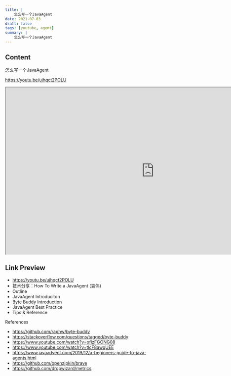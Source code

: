 ```yaml
---
title: |
    怎么写一个JavaAgent
date: 2021-07-03
draft: false
tags: [youtube, agent]
summary: |
    怎么写一个JavaAgent
---
```


## Content

怎么写一个JavaAgent

https://youtu.be/ujhqct2POLU


<iframe
    width="960"
    height="540"
    src="https://www.youtube.com/embed/ujhqct2POLU"
    title="技术分享：How To Write a JavaAgent (袁伟)"
    allow="accelerometer; autoplay; clipboard-write; encrypted-media; gyroscope; picture-in-picture; web-share"
    allowFullscreen
    >
</iframe>

## Link Preview

- https://youtu.be/ujhqct2POLU
- 技术分享：How To Write a JavaAgent (袁伟)
- Outline
- JavaAgent Introduciton
- Byte Buddy Introduction
- JavaAgent Best Practice
- Tips & Reference

References
- https://github.com/raphw/byte-buddy
- https://stackoverflow.com/questions/tagged/byte-buddy
- https://www.youtube.com/watch?v=oflzFGONG08
- https://www.youtube.com/watch?v=tlcF8awgUEE
- https://www.javaadvent.com/2019/12/a-beginners-guide-to-java-agents.html
- https://github.com/openzipkin/brave
- https://github.com/dropwizard/metrics
